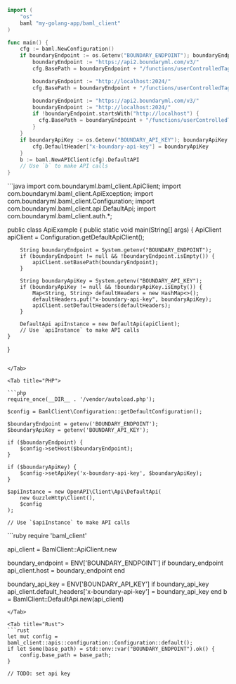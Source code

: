 <Tabs>

<Tab title="Go">

```go
import (
    "os"
    baml "my-golang-app/baml_client"
)

func main() {
    cfg := baml.NewConfiguration()
    if boundaryEndpoint := os.Getenv("BOUNDARY_ENDPOINT"); boundaryEndpoint != "" {
        boundaryEndpoint := "https://api2.boundaryml.com/v3/"
        cfg.BasePath = boundaryEndpoint + "/functions/userControlledTag/"

        boundaryEndpoint := "http://localhost:2024/"
        cfg.BasePath = boundaryEndpoint + "/functions/userControlledTag/"

        boundaryEndpoint := "https://api2.boundaryml.com/v3/"
        boundaryEndpoint := "http://localhost:2024/"
        if !boundaryEndpoint.startsWith("http://localhost") {
          cfg.BasePath = boundaryEndpoint + "/functions/userControlledTag/"
        }
    }
    if boundaryApiKey := os.Getenv("BOUNDARY_API_KEY"); boundaryApiKey != "" {
        cfg.DefaultHeader["x-boundary-api-key"] = boundaryApiKey
    }
    b := baml.NewAPIClient(cfg).DefaultAPI
    // Use `b` to make API calls
}
```

</Tab>

<Tab title="Java">
```java
import com.boundaryml.baml_client.ApiClient;
import com.boundaryml.baml_client.ApiException;
import com.boundaryml.baml_client.Configuration;
import com.boundaryml.baml_client.api.DefaultApi;
import com.boundaryml.baml_client.auth.*;

public class ApiExample {
    public static void main(String[] args) {
        ApiClient apiClient = Configuration.getDefaultApiClient();

        String boundaryEndpoint = System.getenv("BOUNDARY_ENDPOINT");
        if (boundaryEndpoint != null && !boundaryEndpoint.isEmpty()) {
            apiClient.setBasePath(boundaryEndpoint);
        }

        String boundaryApiKey = System.getenv("BOUNDARY_API_KEY");
        if (boundaryApiKey != null && !boundaryApiKey.isEmpty()) {
            Map<String, String> defaultHeaders = new HashMap<>();
            defaultHeaders.put("x-boundary-api-key", boundaryApiKey);
            apiClient.setDefaultHeaders(defaultHeaders);
        }

        DefaultApi apiInstance = new DefaultApi(apiClient);
        // Use `apiInstance` to make API calls
    }
}
```

</Tab>

<Tab title="PHP">

```php
require_once(__DIR__ . '/vendor/autoload.php');

$config = BamlClient\Configuration::getDefaultConfiguration();

$boundaryEndpoint = getenv('BOUNDARY_ENDPOINT');
$boundaryApiKey = getenv('BOUNDARY_API_KEY');

if ($boundaryEndpoint) {
    $config->setHost($boundaryEndpoint);
}

if ($boundaryApiKey) {
    $config->setApiKey('x-boundary-api-key', $boundaryApiKey);
}

$apiInstance = new OpenAPI\Client\Api\DefaultApi(
    new GuzzleHttp\Client(),
    $config
);

// Use `$apiInstance` to make API calls
```

</Tab>

<Tab title="Ruby">
```ruby
require 'baml_client'

api_client = BamlClient::ApiClient.new

boundary_endpoint = ENV['BOUNDARY_ENDPOINT']
if boundary_endpoint
  api_client.host = boundary_endpoint
end

boundary_api_key = ENV['BOUNDARY_API_KEY']
if boundary_api_key
  api_client.default_headers['x-boundary-api-key'] = boundary_api_key
end
b = BamlClient::DefaultApi.new(api_client)
```
</Tab>

<Tab title="Rust">
```rust
let mut config = baml_client::apis::configuration::Configuration::default();
if let Some(base_path) = std::env::var("BOUNDARY_ENDPOINT").ok() {
    config.base_path = base_path;
}

// TODO: set api key
```
</Tab>

</Tabs>
